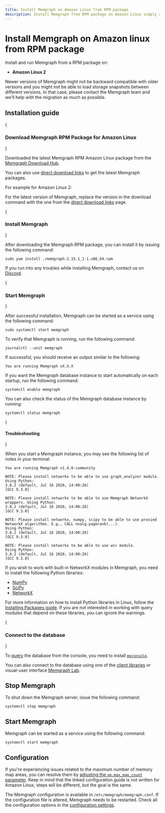 ```yaml
---
title: Install Memgraph on Amazon Linux from RPM package
description: Install Memgraph from RPM package on Amazon Linux simply and efficiently using our documentation. 
---
```



# Install Memgraph on Amazon linux from RPM package

Install and run Memgraph from a RPM package on: 
  - **Amazon Linux 2**

  <Callout type="warning"> 
Newer versions of Memgraph might not be backward
compatible with older versions and you might not be able to load storage
snapshots between different versions. In that case, please contact the Memgraph
team and we'll help with the migration as much as possible.
 </Callout>

  ## Installation guide

  <Steps>

  {<h3>Download Memgraph RPM Package for Amazon Linux</h3>}

Downloaded the latest Memgraph RPM Amazon Linux package from the [Memgraph Download
Hub](https://memgraph.com/download/).

You can also use [direct download
links](/getting-started/install-memgraph/direct-download-links) to get the
latest Memgraph packages. 

For example for Amazon Linux 2:

<CodeSnippet code="sudo wget https://download.memgraph.com/memgraph/v2.15.1/amzn-2/memgraph-2.15.1_1-1.x86_64.rpm" page="install-memgraph/amazon-linux" os="amazon-linux"/>

<Callout>

For the latest version of Memgraph, replace the version in the download command
with the one from the [direct download
links](/getting-started/install-memgraph/direct-download-links) page.

</Callout>

{<h3>Install Memgraph</h3>}

After downloading the Memgraph RPM package, you can install it by issuing the
following command:

```console
sudo yum install ./memgraph-2.15.1_1-1.x86_64.rpm
```

If you run into any troubles while installing Memgraph, contact us on
[Discord](https://discord.gg/memgraph).


{<h3>Start Memgraph</h3>}

After successful installation, Memgraph can be started as a service using the
following command:

```console
sudo systemctl start memgraph
```
To verify that Memgraph is running, run the following command:

```console
journalctl --unit memgraph
```

If successful, you should receive an output similar to the following:

```console
You are running Memgraph vX.X.X
```

If you want the Memgraph database instance to start automatically on each startup, run the
following command:

```console
systemctl enable memgraph
```

You can also check the status of the Memgraph database instance by running:
```console
systemctl status memgraph
```

{<h4>Troubleshooting</h4>}

When you start a Memgraph instance, you may see the following list of notes in
your terminal:

```console
You are running Memgraph v1.4.0-community

NOTE: Please install networkx to be able to use graph_analyzer module. Using Python:
3.8.2 (default, Jul 16 2020, 14:00:26)
[GCC 9.3.0]

NOTE: Please install networkx to be able to use Memgraph NetworkX wrappers. Using Python:
3.8.2 (default, Jul 16 2020, 14:00:26)
[GCC 9.3.0]

NOTE: Please install networkx, numpy, scipy to be able to use proxied NetworkX algorithms. E.g., CALL nxalg.pagerank(...).
Using Python:
3.8.2 (default, Jul 16 2020, 14:00:26)
[GCC 9.3.0]

NOTE: Please install networkx to be able to use wcc module.
Using Python:
3.8.2 (default, Jul 16 2020, 14:00:26)
[GCC 9.3.0]
```

If you wish to work with built-in NetworkX modules in Memgraph, you need to
install the following Python libraries:
* [NumPy](https://numpy.org/)
* [SciPy](https://www.scipy.org/)
* [NetworkX](https://networkx.org/)

For more information on how to install Python libraries in Linux, follow the
[Installing Packages
guide](https://packaging.python.org/tutorials/installing-packages/). If you are
not interested in working with query modules that depend on these libraries, you
can ignore the warnings.

{<h3>Connect to the database</h3>}

To [query](/querying) the database from the console, you need to install
[`mgconsole`](/getting-started/cli). 

You can also connect to the database using one of the [client
libraries](/client-libraries) or visual-user interface [Memgraph
Lab](/data-visualization).

</Steps>

## Stop Memgraph

To shut down the Memgraph server, issue the following command:

```console
systemctl stop memgraph
```

## Start Memgraph

Memgraph can be started as a service using the following command:

```console
systemctl start memgraph
```

## Configuration

<Callout type="info">

If you're experiencing issues related to the maximum number of memory map areas,
you can resolve them by [adjusting the `vm.max_map_count`
parameter](/configuration/system-configuration#increasing-memory-map-areas). Keep in
mind that the linked configuration guide is not written for Amazon Linux, steps will be 
different, but the goal is the same.

</Callout>

The Memgraph configuration is available in `/etc/memgraph/memgraph.conf`. If the
configuration file is altered, Memgraph needs to be restarted. Check all the
configuration options in the [configuration
settings](/configuration/configuration-settings). 

